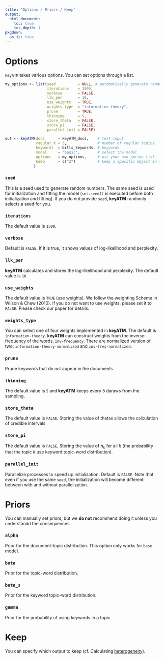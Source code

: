 ```yaml
---
title: "Options / Priors / Keep"
output: 
  html_document:
    toc: true
    toc_depth: 1
pkgdown:
  as_is: true
---
```



# Options
`keyATM` takes various options. You can set options through a list.
```r
my_options <- list(seed          = NULL, # automatically generate random seed 
                   iterations    = 1500,
                   verbose       = FALSE,
                   llk_per       = 10,
                   use_weights   = TRUE,
                   weights_type  = "information-theory",
                   prune         = TRUE,
                   thinning      = 5,
                   store_theta   = FALSE,
                   store_pi      = FALSE,
                   parallel_init = FALSE)

out <- keyATM(docs      = keyATM_docs,    # text input
              regular_k = 3,              # number of regular topics
              keywords  = bills_keywords, # keywords
              model     = "basic",        # select the model
              options   = my_options,     # use your own option list
              keep      = c("Z")          # keep a specific object in the output
             )
```

### `seed`
This is a seed used to generate random numbers. The same seed is used for initialization and fitting the model (`set.seed()` is executed before both initialization and fitting). If you do not provide `seed`, **keyATM** randomly selects a seed for you.


### `iterations`
The  default value is `1500`.


### `verbose`
Default is `FALSE`. If it is true, it shows values of log-likelihood and perplexity.


### `llk_per`
**keyATM** calculates and stores the log-likelihood and perplexity. The default value is `10`. 


### `use_weights`
The default value is `TRUE` (use weights). We follow the weighting Scheme in Wilson \& Chew (2010). If you do not want to use weights, please set it to `FALSE`. Please check our paper for details.


### `weights_type`
You can select one of four weights implemented in **keyATM**. The default is `information-theory`. **keyATM** can construct weights from the inverse frequency of the words, `inv-frequency`. There are normalized version of two: `information-theory-normalized` and `inv-freq-normalized`.


### `prune`
Prune keywords that do not appear in the documents.


### `thinning`
The default value is `5` and **keyATM** keeps every $5$ daraws from the sampling.

### `store_theta`
The default value is `FALSE`. Storing the value of thetas allows the calculation of credible intervals.


### `store_pi`
The default value is `FALSE`. Storing the value of $\pi_k$ for all $k$ (the probability that the topic $k$ use keyword topic-word distribution).


### `parallel_init`
Parallelize processes to speed up initialization. Default is `FALSE`. Note that even if you use the same `seed`, the initialization will become different between with and without parallelization.


# Priors
You can manually set priors, but we **do not** recommend doing it unless you understandd the consequences.


### `alpha`
Prior for the document-topic distribution. This option only works for `base` model.


### `beta`
Prior for the topic-word distribution.


### `beta_s`
Prior for the keyword topic-word distribution.


### `gamma`
Prior for the probability of using keywords in a topic.


# Keep
You can specify which output to keep (cf. Calculating [heterogeneity](Heterogeneity.html)).


